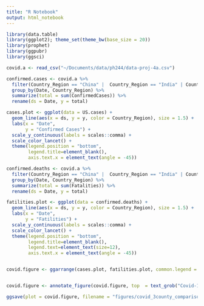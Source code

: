 ```yaml
---
title: "R Notebook"
output: html_notebook
---
```


```r
library(data.table)
library(ggplot2); theme_set(theme_bw(base_size = 20))
library(prophet)
library(ggpubr)
library(ggsci)
```



```r
covid.a <- read_csv("~/Documents/data/ph244/data-proj-4a.csv")
```
```r
confirmed.cases <- covid.a %>% 
  filter(Country_Region == "China" |  Country_Region == "India" | Country_Region == "US")%>% 
  group_by(Date, Country_Region) %>% 
  summarize(total = sum(ConfirmedCases)) %>% 
  rename(ds = Date, y = total)

cases.plot <- ggplot(data = US.cases) + 
  geom_line(aes(x = ds, y = y, color = Country_Region), size = 1.5) +
  labs(x = "Date", 
       y = "Confirmed Cases") + 
  scale_y_continuous(labels = scales::comma) + 
  scale_color_lancet() + 
  theme(legend.position = "bottom",
        legend.title=element_blank(),
        axis.text.x = element_text(angle = -45))

confirmed.deaths <- covid.a %>% 
  filter(Country_Region == "China" |  Country_Region == "India" | Country_Region == "US")%>% 
  group_by(Date, Country_Region) %>% 
  summarize(total = sum(Fatalities)) %>% 
  rename(ds = Date, y = total)

fatilities.plot <- ggplot(data = confirmed.deaths) + 
  geom_line(aes(x = ds, y = y, color = Country_Region), size = 1.5) +
  labs(x = "Date", 
       y = "Fatilities") + 
  scale_y_continuous(labels = scales::comma) + 
  scale_color_lancet() + 
  theme(legend.position = "bottom",
        legend.title=element_blank(),
        legend.text=element_text(size=12),
        axis.text.x = element_text(angle = -45))


covid.figure <- ggarrange(cases.plot, fatilities.plot, common.legend = T, legend = "bottom")


covid.figure <- annotate_figure(covid.figure, top  = text_grob("Covid-19 Confirmed Cases and Fatilites", size = 25))

ggsave(plot = covid.figure, filename = "figures/covid_3county_comparison.png", width = 10, height = 7)
```












